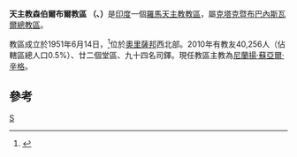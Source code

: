 {{Infobox Roman Catholic diocese
|Roman Catholic Diocese of = 天主教森伯爾布爾教區
|Latin name of diocese = Dioecesis Sambalpurensis
|image =
|caption =
|location = [[印度|印度]]
|territory = [[奧里薩邦|奧里薩邦]]西北部八區
|population = 40,256
|rite = 拉丁禮
|patron =
|province = 克塔克暨布巴內斯瓦爾
|established = 1951年
|cathedral = 聖若瑟勞工主保主教座堂
|co-cathedral =
|leadership = 主教
|website =
|教宗 =
|metropolitan =
|ordinary = 尼蘭揚‧蘇亞爾‧辛格

|coadjutor bishop =
|auxiliary =
}}
'''天主教森伯爾布爾教區 （{{lang-la|Dioecesis Sambalpurensis}}、{{lang-en|Diocese of Sambalpur}}）'''是[[印度|印度]]一個[[羅馬天主教|羅馬天主教]][[教區|教區]]，屬[[天主教克塔克暨布巴內斯瓦爾總教區|克塔克暨布巴內斯瓦爾總教區]]。

教區成立於1951年6月14日，<ref>{{cite journal
|journal=[[宗座公報|宗座公報]]
|publisher=[[梵蒂岡出版社|梵蒂岡出版社]]
|date=1961年
|volume=53
|title=''Novarum dioecesium''
|page=660
|url=http://www.vatican.va/archive/aas/documents/AAS%2043%20%5B1951%5D%20-%20ocr.pdf
|access-date=2013-12-11
|archive-date=2012-08-09
|archive-url=https://www.webcitation.org/69mL2255U?url=http://www.vatican.va/archive/aas/documents/AAS%2043%20%5B1951%5D%20-%20ocr.pdf
|dead-url=no
}}</ref>位於[[奧里薩邦|奧里薩邦]]西北部。2010年有教友40,256人（佔轄區總人口0.5%）、廿二個堂區、九十四名司鐸。現任教區主教為[[尼蘭揚‧蘇亞爾‧辛格|尼蘭揚‧蘇亞爾‧辛格]]。

==參考==
{{reflist}}

{{印度天主教拉丁禮教區}}
[[Category:印度天主教教區|S]]
